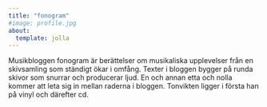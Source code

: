 ```yaml
---
title: "fonogram"
#image: profile.jpg
about:
  template: jolla
---
```


Musikbloggen fonogram är berättelser om musikaliska upplevelser från en skivsamling som ständigt ökar i omfång. Texter i bloggen bygger på runda skivor som snurrar och producerar ljud. En och annan etta och nolla kommer att leta sig in mellan raderna i bloggen. Tonvikten ligger i första han på vinyl och därefter cd.
